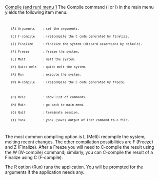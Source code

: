 [[Property:title|Compile (and run) menu]]
[[Property:weight|1]]
The Compile command (i or I) in the main menu yields the following item menu:
<code>
	(A) Arguments    : set the arguments.
	(C) F-compile    : (re)compile the C code generated by finalize.
	(Z) Finalize     : finalize the system (discard assertions by default).
	(F) Freeze       : freeze the system.
	(L) Melt         : melt the system.
	(K) Quick melt   : quick melt the system.
	(R) Run          : execute the system.
	(W) W-compile    : (re)compile the C code generated by freeze.

	(H) Help         : show list of commands.
	(M) Main         : go back to main menu.
	(Q) Quit         : terminate session.
	(Y) Yank         : yank (save) output of last command to a file.
</code>

The most common compiling option is L (Melt): recompile the system, melting recent changes. The other compilation possibilities are F (Freeze) and Z (Finalize). After a Freeze you will need to C-compile the result using the W (W-compile) command; similarly, you can C-compile the result of a Finalize using C (F-compile).

{{warning| '''Caution''': You cannot select a different project from within ec loop; also, you cannot select a different configuration file from within the command, although you may of course change the contents of the configuration file (for example by using an editor in an other window). }}

The R option (Run) runs the application. You will be prompted for the arguments if the application needs any.




